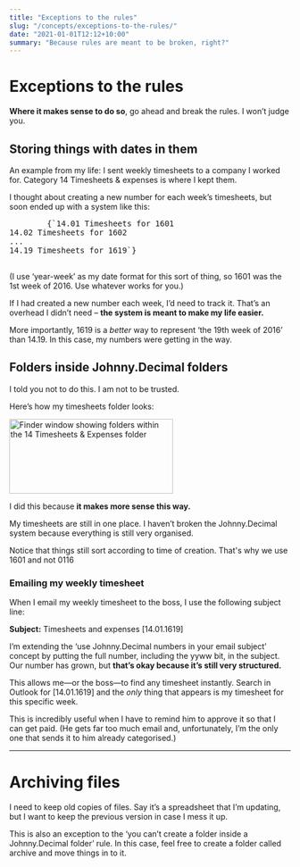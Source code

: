 ```yaml
---
title: "Exceptions to the rules"
slug: "/concepts/exceptions-to-the-rules/"
date: "2021-01-01T12:12+10:00"
summary: "Because rules are meant to be broken, right?"
---
```



# Exceptions to the rules

**Where it makes sense to do so**, go ahead and break the rules. I won’t judge you.

## Storing things with dates in them

An example from my life: I sent weekly timesheets to a company I worked for. Category <JD>14 Timesheets &amp; expenses</JD> is where I kept them.

I thought about creating a new number for each week’s timesheets, but soon ended up with a system like this:

<div className="mb-4 mr-6">
	<pre className="jd-block">
		{`14.01 Timesheets for 1601
14.02 Timesheets for 1602
...
14.19 Timesheets for 1619`}
	</pre>
</div>

(I use ‘year-week’ as my date format for this sort of thing, so <span className="jd-inline not-italic">1601</span> was the 1st week of 2016. Use whatever works for you.)

If I had created a new number each week, I’d need to <Link to="/concepts/tracking-your-numbers/">track it</Link>. That’s an overhead I didn’t need – **the system is meant to make my life easier.**

More importantly, <JD>1619</JD> is a _better_ way to represent ‘the 19th week of 2016’ than <JD>14.19</JD>. In this case, my numbers were getting in the way.

## Folders inside Johnny.Decimal folders

I told you not to do this. I am not to be trusted.

Here’s how my timesheets folder looks:

<img
	src={finder_14_timesheets_and_expenses}
	alt="Finder window showing folders within the 14 Timesheets & Expenses folder"
	width="293"
	height="134"
	className="screenshot mb-4"
/>

I did this because **it makes more sense this way.**

My timesheets are still in one place. I haven’t broken the Johnny.Decimal system because everything is still very organised.

Notice that things still sort according to time of creation. That's why we use <JD>1601</JD> and not <JD>0116</JD>

### Emailing my weekly timesheet

When I email my weekly timesheet to the boss, I use the following subject line:

<div className="emailSubject mr-2 sm:mr-6 inline-block">
	<strong>Subject:</strong> Timesheets and expenses [14.01.1619]
</div>

I’m extending the ‘<Link to="/concepts/managing-email/">use Johnny.Decimal numbers in your email subject</Link>’ concept by putting the full number, including the <JD>yyww</JD> bit, in the subject. Our number has grown, but **that’s okay because it’s still very structured.**

This allows me—or the boss—to find any timesheet instantly. Search in Outlook for <JD>[14.01.1619]</JD> and the _only_ thing that appears is my timesheet for this specific week.

This is incredibly useful when I have to remind him to approve it so that I can get paid. (He gets far too much email and, unfortunately, I’m the only one that sends it to him already categorised.)

---

# Archiving files

I need to keep old copies of files. Say it’s a spreadsheet that I’m updating, but I want to keep the previous version in case I mess it up.

This is also an exception to the ‘you can’t create a folder inside a Johnny.Decimal folder’ rule. In this case, feel free to create a folder called <JD>archive</JD> and move things in to it.

<Navigation
	backURL="/concepts/working-at-the-terminal"
	backTitle="Working at the terminal"
	nextURL={null}
	nextTitle={null}
/>
